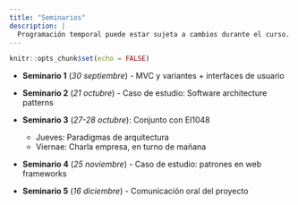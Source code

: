 ```yaml
---
title: "Seminarios"
description: |
  Programación temporal puede estar sujeta a cambios durante el curso.
---
```


```r
knitr::opts_chunk$set(echo = FALSE)
```


- **Seminario 1** (*30 septiembre*) - MVC y variantes + interfaces de usuario

- **Seminario 2** (*21 octubre*) - Caso de estudio: Software architecture patterns

- **Seminario 3** (*27-28 octubre*): Conjunto con EI1048

  - Jueves: Paradigmas de arquitectura
  - Viernae: Charla empresa, en turno de mañana
  
- **Seminario 4** (*25 noviembre*) - Caso de estudio: patrones en web frameworks

- **Seminario 5** (*16 diciembre*) - Comunicación oral del proyecto
